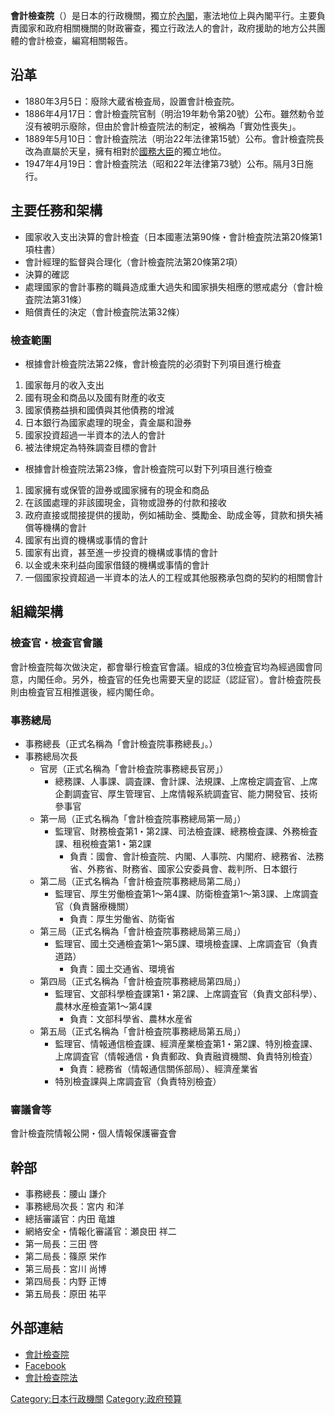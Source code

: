 {{Unreferenced|time=2020-07-03T17:16:36+00:00}}
{{Infobox Govt Agency
|logo=Go-shichi no kiri crest.svg
|chief4_title=事務總局次長
|keydocument1=日本國憲法
|preceding3=大藏省檢査局
|preceding2=檢査寮
|preceding1=監督司
|website=[https://www.jbaudit.go.jp/ 會計檢察院]
|jurisdiction={{JPN}}
|employees=1,246人
|chief4=宮内知洋
|nativename={{lang|ja|会計検査院}}{{ja}}<br>{{lang|ja|かいけいけんさいん}}
|nativename_r=Board of Audit of Japan{{en}}
|chief3=腰山謙介
|chief3_title=事務總長
|chief2_title=檢査官
|chief2=岡村肇<br>田中弥生
|chief1_title=院長
|chief1=森田祐司
|formed=1880年3月5日
|budget=170億9,909万4千日圓
|keydocument2=會計檢査院法
|coordinates={{coord|35|40|16.4|N|139|44|55.3|E|type:landmark|display=inline,title}}
|headquarters={{color|red|〒}}100-8941 東京都千代田区霞が関3-2-2
|child1_agency=検査官會議：<br>検査官（3人）
|child2_agency=事務総局：<br>官房<br>第一局<br>第二局<br>第三局<br>第四局<br>第五局}}

'''會計檢查院'''（{{jpn|j=会計検査院|hg=かいけいけんさいん|rm=Kaikei kensa'in|f=y}}）是日本的行政機關，獨立於[[日本內閣|內閣]]，憲法地位上與內閣平行。主要負責國家和政府相關機關的財政審查，獨立行政法人的會計，政府援助的地方公共團體的會計檢查，編寫相關報告。

== 沿革 ==
* 1880年3月5日：廢除大蔵省檢査局，設置會計檢査院。
* 1886年4月17日：會計檢査院官制（明治19年勅令第20號）公布。雖然勅令並沒有被明示廢除，但由於會計檢査院法的制定，被稱為「實効性喪失」。
* 1889年5月10日：會計檢査院法（明治22年法律第15號）公布。會計檢査院長改為直屬於天皇，擁有相對於[[國務大臣_(日本)|國務大臣]]的獨立地位。
* 1947年4月19日：會計檢査院法（昭和22年法律第73號）公布。隔月3日施行。

== 主要任務和架構 ==

* 國家收入支出決算的會計檢査（日本國憲法第90條・會計檢査院法第20條第1項柱書）
* 會計經理的監督與合理化（會計檢査院法第20條第2項）
* 決算的確認
* 處理國家的會計事務的職員造成重大過失和國家損失相應的懲戒處分（會計檢査院法第31條）
* 賠償責任的決定（會計檢査院法第32條）

=== 檢査範圍 ===

* 根據會計檢査院法第22條，會計檢査院的必須對下列項目進行檢査

# 國家毎月的收入支出
# 國有現金和商品以及國有財產的收支
# 國家債務益損和國債與其他債務的增減
# 日本銀行為國家處理的現金，貴金屬和證券
# 國家投資超過一半資本的法人的會計
# 被法律規定為特殊調查目標的會計

* 根據會計檢査院法第23條，會計檢査院可以對下列項目進行檢查

# 國家擁有或保管的證券或國家擁有的現金和商品
# 在該國處理的非該國現金，貨物或證券的付款和接收
# 政府直接或間接提供的援助，例如補助金、獎勵金、助成金等，貸款和損失補償等機構的會計
# 國家有出資的機構或事情的會計
# 國家有出資，甚至進一步投資的機構或事情的會計
# 以金或未來利益向國家借錢的機構或事情的會計
# 一個國家投資超過一半資本的法人的工程或其他服務承包商的契約的相關會計

== 組織架構 ==

=== 檢査官・檢査官會議 ===
會計檢査院每次做決定，都會舉行檢査官會議。組成的3位檢査官均為經過國會同意，内閣任命。另外，檢査官的任免也需要天皇的認証（認証官）。會計檢査院長則由檢査官互相推選後，經内閣任命。

=== 事務總局 ===

* 事務總長（正式名稱為「會計檢査院事務總長」。）
* 事務總局次長
** 官房（正式名稱為「會計檢査院事務總長官房」）
*** 總務課、人事課、調査課、會計課、法規課、上席檢定調査官、上席企劃調査官、厚生管理官、上席情報系統調査官、能力開發官、技術參事官
** 第一局（正式名稱為「會計檢査院事務總局第一局」）
*** 監理官、財務檢査第1・第2課、司法檢査課、總務檢査課、外務檢査課、租税檢査第1・第2課
**** 負責：國會、會計檢査院、内閣、人事院、内閣府、總務省、法務省、外務省、財務省、國家公安委員會、裁判所、日本銀行
** 第二局（正式名稱為「會計檢査院事務總局第二局」）
*** 監理官、厚生労働檢査第1～第4課、防衛檢査第1～第3課、上席調査官（負責醫療機關）
**** 負責：厚生労働省、防衛省
** 第三局（正式名稱為「會計檢査院事務總局第三局」）
*** 監理官、國土交通檢査第1～第5課、環境檢査課、上席調査官（負責道路）
**** 負責：國土交通省、環境省
** 第四局（正式名稱為「會計檢査院事務總局第四局」）
*** 監理官、文部科學檢査課第1・第2課、上席調査官（負責文部科學）、農林水産檢査第1～第4課
**** 負責：文部科學省、農林水産省
** 第五局（正式名稱為「會計檢査院事務總局第五局」）
*** 監理官、情報通信檢査課、經濟産業檢査第1・第2課、特別檢査課、上席調査官（情報通信・負責郵政、負責融資機關、負責特別檢査）
**** 負責：總務省（情報通信關係部局）、經濟産業省
*** 特別檢査課與上席調査官（負責特別檢査）

=== 審議會等 ===
會計檢査院情報公開・個人情報保護審査會

== 幹部 ==

* 事務總長：腰山 謙介
* 事務總局次長：宮内 和洋
* 總括審議官：内田 竜雄
* 網絡安全・情報化審議官：瀬良田 祥二
* 第一局長：三田 啓
* 第二局長：篠原 栄作
* 第三局長：宮川 尚博
* 第四局長：内野 正博
* 第五局長：原田 祐平

== 外部連結 ==
* [https://www.jbaudit.go.jp/index.html 會計檢查院] {{Wayback|url=https://www.jbaudit.go.jp/index.html |date=20200517190958 }}
* [https://www.facebook.com/baudit.japan Facebook] {{Wayback|url=https://www.facebook.com/baudit.japan |date=20190922093809 }}
* [https://elaws.e-gov.go.jp/search/elawsSearch/elaws_search/lsg0500/detail?lawId=322AC0000000073 會計檢查院法] {{Wayback|url=https://elaws.e-gov.go.jp/search/elawsSearch/elaws_search/lsg0500/detail?lawId=322AC0000000073 |date=20200930171055 }}

{{日本中央省廳}}

{{DEFAULTSORT:Kaikei kensa-in}}
[[Category:日本行政機關|Category:日本行政機關]]
[[Category:政府预算|Category:政府预算]]
